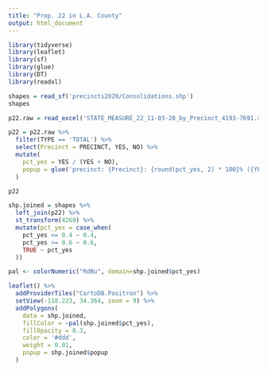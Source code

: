 ```yaml
---
title: "Prop. 22 in L.A. County"
output: html_document
---
```


```r
library(tidyverse)
library(leaflet)
library(sf)
library(glue)
library(DT)
library(readxl)
```

```r
shapes = read_sf('precincts2020/Consolidations.shp')
shapes
```

```r
p22.raw = read_excel('STATE_MEASURE_22_11-03-20_by_Precinct_4193-7691.xls', skip = 2)

p22 = p22.raw %>% 
  filter(TYPE == 'TOTAL') %>% 
  select(Precinct = PRECINCT, YES, NO) %>% 
  mutate(
    pct_yes = YES / (YES + NO),
    popup = glue('precinct: {Precinct}: {round(pct_yes, 2) * 100}% ({YES} yes {NO} no)')
  )

p22

shp.joined = shapes %>% 
  left_join(p22) %>% 
  st_transform(4269) %>% 
  mutate(pct_yes = case_when(
    pct_yes <= 0.4 ~ 0.4,
    pct_yes >= 0.6 ~ 0.6,
    TRUE ~ pct_yes
  ))
```


```r
pal <- colorNumeric("RdBu", domain=shp.joined$pct_yes)

leaflet() %>%
  addProviderTiles("CartoDB.Positron") %>%
  setView(-118.223, 34.364, zoom = 9) %>% 
  addPolygons(
    data = shp.joined,
    fillColor = ~pal(shp.joined$pct_yes),
    fillOpacity = 0.3,
    color = '#ddd',
    weight = 0.01,
    popup = shp.joined$popup
  )
```
